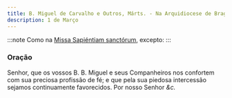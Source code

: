 ```yaml
---
title: B. Miguel de Carvalho e Outros, Márts. - Na Arquidiocese de Braga
description: 1 de Março
---
```


:::note
Como na [Missa Sapiéntiam sanctórum](/missal/comum/7muitosmartires2), excepto:
:::

### Oração

Senhor, que os vossos B. B. Miguel e seus Companheiros nos confortem com
sua preciosa profissão de fé; e que pela sua piedosa intercessão sejamos
continuamente favorecidos. Por nosso Senhor <em>&c.</em>
